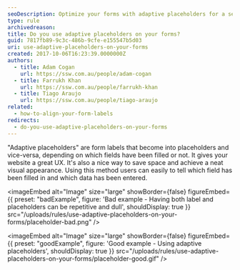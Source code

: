 ```yaml
---
seoDescription: Optimize your forms with adaptive placeholders for a seamless user experience, saving space and achieving a neat visual appearance.
type: rule
archivedreason:
title: Do you use adaptive placeholders on your forms?
guid: 7817fb89-9c3c-486b-9cfe-e155547b5d03
uri: use-adaptive-placeholders-on-your-forms
created: 2017-10-06T16:23:39.0000000Z
authors:
  - title: Adam Cogan
    url: https://ssw.com.au/people/adam-cogan
  - title: Farrukh Khan
    url: https://ssw.com.au/people/farrukh-khan
  - title: Tiago Araujo
    url: https://ssw.com.au/people/tiago-araujo
related:
  - how-to-align-your-form-labels
redirects:
  - do-you-use-adaptive-placeholders-on-your-forms
---
```


"Adaptive placeholders" are form labels that become into placeholders and vice-versa, depending on which fields have been filled or not. It gives your website a great UX.
It's also a nice way to save space and achieve a neat visual appearance. Using this method users can easily to tell which field has been filled in and which data has been entered.

<imageEmbed
  alt="Image"
  size="large"
  showBorder={false}
  figureEmbed={{
    preset: "badExample",
    figure: 'Bad example - Having both label and placeholders can be repetitive and dull',
    shouldDisplay: true
  }}
  src="/uploads/rules/use-adaptive-placeholders-on-your-forms/placeholder-bad.png"
/>

<imageEmbed
  alt="Image"
  size="large"
  showBorder={false}
  figureEmbed={{
    preset: "goodExample",
    figure: 'Good example - Using adaptive placeholders',
    shouldDisplay: true
  }}
  src="/uploads/rules/use-adaptive-placeholders-on-your-forms/placeholder-good.gif"
/>